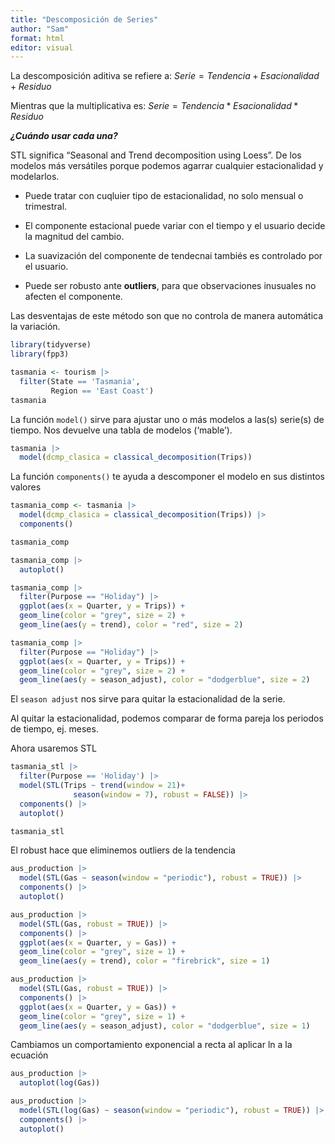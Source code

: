 ```yaml
---
title: "Descomposición de Series"
author: "Sam"
format: html
editor: visual
---
```


La descomposición aditiva se refiere a: $Serie = Tendencia + Esacionalidad + Residuo$

Mientras que la multiplicativa es: $Serie = Tendencia * Esacionalidad * Residuo$

***¿Cuándo usar cada una?***

STL significa "Seasonal and Trend decomposition using Loess". De los modelos más versátiles porque podemos agarrar cualquier estacionalidad y modelarlos.

-   Puede tratar con cuqluier tipo de estacionalidad, no solo mensual o trimestral.

-   El componente estacional puede variar con el tiempo y el usuario decide la magnitud del cambio.

-   La suavización del componente de tendecnai tambiés es controlado por el usuario.

-   Puede ser robusto ante **outliers**, para que observaciones inusuales no afecten el componente.

Las desventajas de este método son que no controla de manera automática la variación.

```r
library(tidyverse)
library(fpp3)
```

```r
tasmania <- tourism |>
  filter(State == 'Tasmania',
         Region == 'East Coast')
tasmania
```

La función `model()` sirve para ajustar uno o más modelos a las(s) serie(s) de tiempo. Nos devuelve una tabla de modelos ('mable').

```r
tasmania |>
  model(dcmp_clasica = classical_decomposition(Trips))
```

La función `components()` te ayuda a descomponer el modelo en sus distintos valores

```r
tasmania_comp <- tasmania |>
  model(dcmp_clasica = classical_decomposition(Trips)) |>
  components()

tasmania_comp

tasmania_comp |>
  autoplot()
```

```r
tasmania_comp |> 
  filter(Purpose == "Holiday") |> 
  ggplot(aes(x = Quarter, y = Trips)) + 
  geom_line(color = "grey", size = 2) + 
  geom_line(aes(y = trend), color = "red", size = 2)

tasmania_comp |> 
  filter(Purpose == "Holiday") |> 
  ggplot(aes(x = Quarter, y = Trips)) + 
  geom_line(color = "grey", size = 2) + 
  geom_line(aes(y = season_adjust), color = "dodgerblue", size = 2)
```

El `season adjust` nos sirve para quitar la estacionalidad de la serie.

Al quitar la estacionalidad, podemos comparar de forma pareja los periodos de tiempo, ej. meses.

Ahora usaremos STL

```r
tasmania_stl |>
  filter(Purpose == 'Holiday') |>
  model(STL(Trips ~ trend(window = 21)+
              season(window = 7), robust = FALSE)) |>
  components() |>
  autoplot()

tasmania_stl
```

El robust hace que eliminemos outliers de la tendencia

```r
aus_production |> 
  model(STL(Gas ~ season(window = "periodic"), robust = TRUE)) |> 
  components() |> 
  autoplot()
```

```r

aus_production |> 
  model(STL(Gas, robust = TRUE)) |> 
  components() |> 
  ggplot(aes(x = Quarter, y = Gas)) + 
  geom_line(color = "grey", size = 1) + 
  geom_line(aes(y = trend), color = "firebrick", size = 1)

aus_production |> 
  model(STL(Gas, robust = TRUE)) |> 
  components() |> 
  ggplot(aes(x = Quarter, y = Gas)) + 
  geom_line(color = "grey", size = 1) + 
  geom_line(aes(y = season_adjust), color = "dodgerblue", size = 1)
```

Cambiamos un comportamiento exponencial a recta al aplicar ln a la ecuación

```r
aus_production |>
  autoplot(log(Gas))

aus_production |> 
  model(STL(log(Gas) ~ season(window = "periodic"), robust = TRUE)) |> 
  components() |> 
  autoplot()
```
